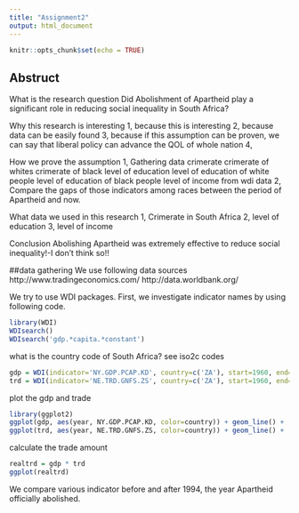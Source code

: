 ```yaml
---
title: "Assignment2"
output: html_document
---
```


```r
knitr::opts_chunk$set(echo = TRUE)
```
## Abstruct
What is the research question
Did Abolishment of Apartheid play a significant role in reducing social inequality in South Africa?

Why this research is interesting
1, because this is interesting
2, because data can be easily found
3, because if this assumption can be proven, we can say that liberal policy can advance the QOL of whole nation
4, 

How we prove the assumption
1, Gathering data
  crimerate
    crimerate of whites
    crimerate of black
  level of education
    level of education of white people
    level of education of black people
  level of income
    from wdi data
2, Compare the gaps of those indicators among races between the period of Apartheid and now.

What data we used in this research
1, Crimerate in South Africa
2, level of education
3, level of income

Conclusion
Abolishing Apartheid was extremely effective to reduce social inequality!-I don't think so!!

##data gathering
We use following data sources
  http://www.tradingeconomics.com/
  http://data.worldbank.org/
  
We try to use WDI packages. First, we investigate indicator names by using following code.
```r
library(WDI)
WDIsearch()
WDIsearch('gdp.*capita.*constant')
```



what is the country code of South Africa? see iso2c codes
```r
gdp = WDI(indicator='NY.GDP.PCAP.KD', country=c('ZA'), start=1960, end=2012)
trd = WDI(indicator='NE.TRD.GNFS.ZS', country=c('ZA'), start=1960, end=2012)

```

plot the gdp and trade
```r
library(ggplot2)
ggplot(gdp, aes(year, NY.GDP.PCAP.KD, color=country)) + geom_line() +  xlab('Year') + ylab('GDP per capita')
ggplot(trd, aes(year, NE.TRD.GNFS.ZS, color=country)) + geom_line() +  xlab('Year') + ylab('Trade (% of gdp)')
```

calculate the trade amount
```r
realtrd = gdp * trd
ggplot(realtrd)

```


We compare various indicator before and after 1994, the year Apartheid officially abolished.



